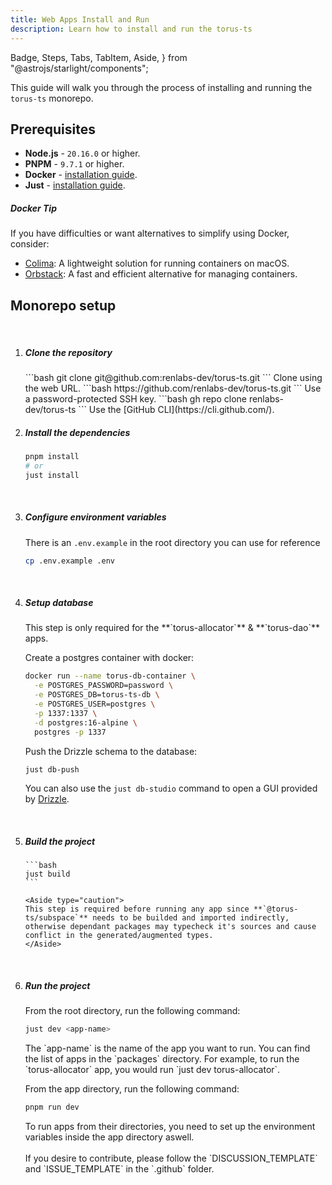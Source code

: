 ```yaml
---
title: Web Apps Install and Run
description: Learn how to install and run the torus-ts
---
```


  Badge,
  Steps,
  Tabs,
  TabItem,
  Aside,
} from "@astrojs/starlight/components";

This guide will walk you through the process of installing and running the `torus-ts` monorepo.

## Prerequisites

- **Node.js** - `20.16.0` or higher.
- **PNPM** - `9.7.1` or higher.
- **Docker** - [installation guide](https://docs.docker.com/get-docker/).
- **Just** - [installation guide](https://github.com/casey/just).

##### Docker Tip

If you have difficulties or want alternatives to simplify using Docker, consider:

- [Colima](https://github.com/abiosoft/colima): A lightweight solution for running containers on macOS.
- [Orbstack](https://orbstack.dev/): A fast and efficient alternative for managing containers.

## Monorepo setup

<br />

<Steps>

1.  ##### Clone the repository

    <Tabs>
      <TabItem label="SSH">
        ```bash git clone git@github.com:renlabs-dev/torus-ts.git ``` Clone
        using the web URL.
      </TabItem>
      <TabItem label="HTTPS">
        ```bash https://github.com/renlabs-dev/torus-ts.git ``` Use a
        password-protected SSH key.
      </TabItem>
      <TabItem label="GitHub CLI">
        ```bash gh repo clone renlabs-dev/torus-ts ``` Use the [GitHub
        CLI](https://cli.github.com/).
      </TabItem>
    </Tabs>

    <br />

2.  ##### Install the dependencies

    ```bash
    pnpm install
    # or
    just install
    ```

    <br />

3.  ##### Configure environment variables

    There is an `.env.example` in the root directory you can use for reference

    ```bash
    cp .env.example .env
    ```

    <br />

4.  ##### Setup database

    <Aside>
      This step is only required for the **`torus-allocator`** & **`torus-dao`**
      apps.
    </Aside>

    Create a postgres container with docker:

    ```bash
    docker run --name torus-db-container \
      -e POSTGRES_PASSWORD=password \
      -e POSTGRES_DB=torus-ts-db \
      -e POSTGRES_USER=postgres \
      -p 1337:1337 \
      -d postgres:16-alpine \
      postgres -p 1337
    ```

    Push the Drizzle schema to the database:

    ```bash
    just db-push
    ```

    You can also use the `just db-studio` command to open a GUI provided by [Drizzle](https://orm.drizzle.team/drizzle-studio/overview).

    <br />

5.  ##### Build the project

        ```bash
        just build
        ```

        <Aside type="caution">
        This step is required before running any app since **`@torus-ts/subspace`** needs to be builded and imported indirectly, otherwise dependant packages may typecheck it's sources and cause conflict in the generated/augmented types.
        </Aside>

    <br />

6.  ##### Run the project

    From the root directory, run the following command:

    ```bash
    just dev <app-name>
    ```

    <Aside>
      The `app-name` is the name of the app you want to run. You can find the
      list of apps in the `packages` directory. For example, to run the
      `torus-allocator` app, you would run `just dev torus-allocator`.
    </Aside>

    From the app directory, run the following command:

    ```bash
    pnpm run dev
    ```

    <Aside>
      To run apps from their directories, you need to set up the environment
      variables inside the app directory aswell.
    </Aside>

    <br />

    <Aside type="caution">
      If you desire to contribute, please follow the `DISCUSSION_TEMPLATE` and
      `ISSUE_TEMPLATE` in the `.github` folder.
    </Aside>

</Steps>
